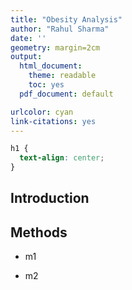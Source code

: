 ```yaml
---
title: "Obesity Analysis"
author: "Rahul Sharma"
date: ''
geometry: margin=2cm
output:
  html_document: 
    theme: readable
    toc: yes
  pdf_document: default

urlcolor: cyan
link-citations: yes
---
```

```css
h1 {
  text-align: center;
}
```

## Introduction

## Methods

- m1

- m2